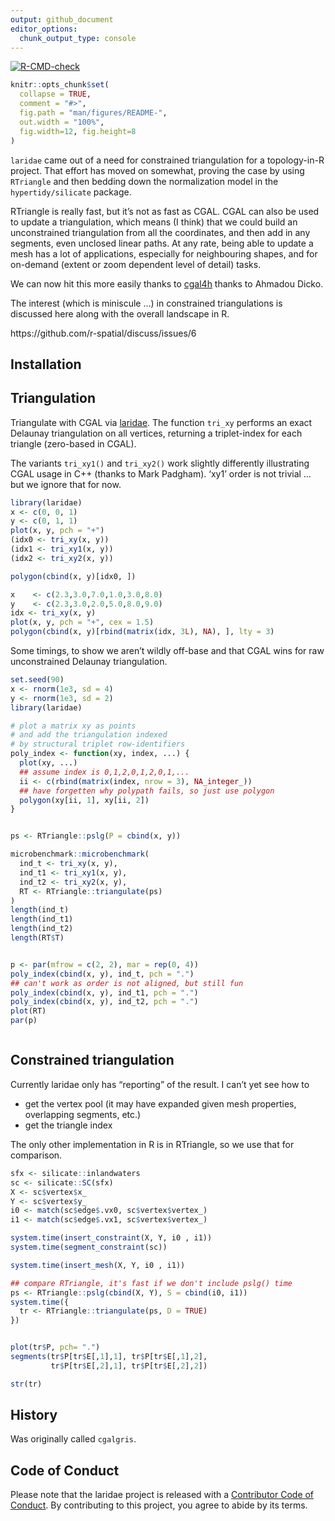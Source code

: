 ```yaml
---
output: github_document
editor_options: 
  chunk_output_type: console
---
```


<!-- badges: start -->
[![R-CMD-check](https://github.com/hypertidy/laridae/workflows/R-CMD-check/badge.svg)](https://github.com/hypertidy/laridae/actions)
<!-- badges: end -->

<!-- README.md is generated from README.Rmd. Please edit that file -->

```r
knitr::opts_chunk$set(
  collapse = TRUE,
  comment = "#>",
  fig.path = "man/figures/README-",
  out.width = "100%", 
  fig.width=12, fig.height=8
)
```

`laridae` came out of a need for constrained triangulation for a topology-in-R project. That effort has moved on somewhat, proving the case by using `RTriangle` and then bedding down the normalization model in the `hypertidy/silicate` package. 

RTriangle is really fast, but it's not as fast as CGAL. CGAL can also be used to update a triangulation, which means (I think) that we could build an unconstrained triangulation from all the coordinates, and then add in any segments, even unclosed linear paths. At any rate, being able to update a mesh has a lot of applications, especially for neighbouring shapes, and for on-demand (extent or zoom dependent level of detail) tasks. 

We can now hit this more easily thanks to [cgal4h](https://CRAN.R-project.org/package=cgal4h) thanks 
to Ahmadou Dicko. 

The interest (which is miniscule ...) in constrained triangulations is discussed here along with the overall landscape in R. 

https://github.com/r-spatial/discuss/issues/6

## Installation



## Triangulation


Triangulate with CGAL via [laridae](https://github.com/hypertidy/laridae).  The function `tri_xy` performs an exact Delaunay triangulation on all vertices, returning a triplet-index for each triangle (zero-based in CGAL). 


The variants `tri_xy1()` and `tri_xy2()` work slightly differently illustrating CGAL usage in C++ (thanks to Mark Padgham). 'xy1' order is not trivial ... but we ignore that for now. 

```r
library(laridae)
x <- c(0, 0, 1)
y <- c(0, 1, 1)
plot(x, y, pch = "+")
(idx0 <- tri_xy(x, y))
(idx1 <- tri_xy1(x, y))
(idx2 <- tri_xy2(x, y))

polygon(cbind(x, y)[idx0, ])

x    <- c(2.3,3.0,7.0,1.0,3.0,8.0)
y    <- c(2.3,3.0,2.0,5.0,8.0,9.0)
idx <- tri_xy(x, y)
plot(x, y, pch = "+", cex = 1.5)
polygon(cbind(x, y)[rbind(matrix(idx, 3L), NA), ], lty = 3)

```

Some timings, to show we aren't wildly off-base and that CGAL wins for raw unconstrained Delaunay triangulation.  

```r
set.seed(90)
x <- rnorm(1e3, sd = 4)
y <- rnorm(1e3, sd = 2)
library(laridae)

# plot a matrix xy as points
# and add the triangulation indexed
# by structural triplet row-identifiers
poly_index <- function(xy, index, ...) {
  plot(xy, ...)
  ## assume index is 0,1,2,0,1,2,0,1,...
  ii <- c(rbind(matrix(index, nrow = 3), NA_integer_))
  ## have forgetten why polypath fails, so just use polygon
  polygon(xy[ii, 1], xy[ii, 2])
}


ps <- RTriangle::pslg(P = cbind(x, y))

microbenchmark::microbenchmark(
  ind_t <- tri_xy(x, y), 
  ind_t1 <- tri_xy1(x, y), 
  ind_t2 <- tri_xy2(x, y), 
  RT <- RTriangle::triangulate(ps)
)
length(ind_t)
length(ind_t1)
length(ind_t2)
length(RT$T)


p <- par(mfrow = c(2, 2), mar = rep(0, 4))
poly_index(cbind(x, y), ind_t, pch = ".")
## can't work as order is not aligned, but still fun
poly_index(cbind(x, y), ind_t1, pch = ".")  
poly_index(cbind(x, y), ind_t2, pch = ".")
plot(RT)
par(p)



```

## Constrained triangulation

Currently laridae only has "reporting" of the result. I can't yet see how to 

* get the vertex pool (it may have expanded given mesh properties, overlapping segments, etc.)
* get the triangle index

The only other implementation in R is in RTriangle, so we use that for comparison. 


```r
sfx <- silicate::inlandwaters
sc <- silicate::SC(sfx)
X <- sc$vertex$x_
Y <- sc$vertex$y_
i0 <- match(sc$edge$.vx0, sc$vertex$vertex_)
i1 <- match(sc$edge$.vx1, sc$vertex$vertex_)

system.time(insert_constraint(X, Y, i0 , i1))
system.time(segment_constraint(sc))

system.time(insert_mesh(X, Y, i0 , i1))

## compare RTriangle, it's fast if we don't include pslg() time
ps <- RTriangle::pslg(cbind(X, Y), S = cbind(i0, i1))
system.time({
  tr <- RTriangle::triangulate(ps, D = TRUE)
})


plot(tr$P, pch= ".")
segments(tr$P[tr$E[,1],1], tr$P[tr$E[,1],2], 
         tr$P[tr$E[,2],1], tr$P[tr$E[,2],2])

str(tr)
```



## History

Was originally called `cgalgris`. 



## Code of Conduct
  
Please note that the laridae project is released with a [Contributor Code of Conduct](https://contributor-covenant.org/version/1/0/0/CODE_OF_CONDUCT.html). By contributing to this project, you agree to abide by its terms.
